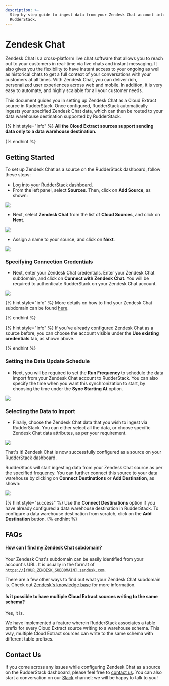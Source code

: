 ```yaml
---
description: >-
  Step-by-step guide to ingest data from your Zendesk Chat account into
  RudderStack.
---
```


# Zendesk Chat

Zendesk Chat is a cross-platform live chat software that allows you to reach out to your customers in real-time via live chats and instant messaging. It also gives you the flexibility to have instant access to your ongoing as well as historical chats to get a full context of your conversations with your customers at all times. With Zendesk Chat, you can deliver rich, personalized user experiences across web and mobile. In addition, it is very easy to automate, and highly scalable for all your customer needs.

This document guides you in setting up Zendesk Chat as a Cloud Extract source in RudderStack. Once configured, RudderStack automatically ingests your specified Zendesk Chat data, which can then be routed to your data warehouse destination supported by RudderStack.

{% hint style="info" %}
**All the Cloud Extract sources support sending data only to a data warehouse destination.**

{% endhint %}

## Getting Started

To set up Zendesk Chat as a source on the RudderStack dashboard, follow these steps:

- Log into your [RudderStack dashboard](https://app.rudderlabs.com/signup?type=freetrial).
- From the left panel, select **Sources**. Then, click on **Add Source**, as shown:

![](../.gitbook/assets/1%20%284%29%20%283%29%20%283%29%20%283%29%20%283%29%20%283%29%20%283%29%20%283%29%20%283%29%20%283%29%20%283%29%20%283%29%20%283%29%20%283%29%20%283%29%20%283%29%20%282%29%20%281%29.png)

- Next, select **Zendesk Chat** from the list of **Cloud Sources**, and click on **Next**.

![](../.gitbook/assets/2%20%2813%29.png)

- Assign a name to your source, and click on **Next**.

![](../.gitbook/assets/3%20%289%29.png)

### Specifying Connection Credentials

- Next, enter your Zendesk Chat credentials. Enter your Zendesk Chat subdomain, and click on **Connect with Zendesk Chat**. You will be required to authenticate RudderStack on your Zendesk Chat account.

![](../.gitbook/assets/4%20%2811%29.png)

{% hint style="info" %}
More details on how to find your Zendesk Chat subdomain can be found [here](https://support.zendesk.com/hc/en-us/articles/221682747-Where-can-I-find-my-Zendesk-subdomain-).

{% endhint %}

{% hint style="info" %}
If you've already configured Zendesk Chat as a source before, you can choose the account visible under the **Use existing credentials** tab, as shown above.

{% endhint %}

### Setting the Data Update Schedule

- Next, you will be required to set the **Run Frequency** to schedule the data import from your Zendesk Chat account to RudderStack. You can also specify the time when you want this synchronization to start, by choosing the time under the **Sync Starting At** option.

![](../.gitbook/assets/5%20%2812%29.png)

### Selecting the Data to Import

- Finally, choose the Zendesk Chat data that you wish to ingest via RudderStack. You can either select all the data, or choose specific Zendesk Chat data attributes, as per your requirement.

![](../.gitbook/assets/6%20%2811%29.png)

That's it! Zendesk Chat is now successfully configured as a source on your RudderStack dashboard.

RudderStack will start ingesting data from your Zendesk Chat source as per the specified frequency. You can further connect this source to your data warehouse by clicking on **Connect Destinations** or **Add Destination**, as shown:

![](../.gitbook/assets/7%20%288%29.png)

{% hint style="success" %}
Use the **Connect Destinations** option if you have already configured a data
warehouse destination in RudderStack. To configure a data warehouse
destination from scratch, click on the **Add Destination** button.
{% endhint %}

## FAQs

#### How can I find my Zendesk Chat subdomain?

Your Zendesk Chat's subdomain can be easily identified from your account's URL. It is usually in the format of [`https://[YOUR_ZENDESK_SUBDOMAIN].zendesk.com`](https://[your_subdomain].zendesk.com).

There are a few other ways to find out what your Zendesk Chat subdomain is. Check out [Zendesk's knowledge base](https://support.zendesk.com/hc/en-us/articles/221682747-Where-can-I-find-my-Zendesk-subdomain-) for more information.

#### Is it possible to have multiple Cloud Extract sources writing to the same schema?

Yes, it is.

We have implemented a feature wherein RudderStack associates a table prefix for every Cloud Extract source writing to a warehouse schema. This way, multiple Cloud Extract sources can write to the same schema with different table prefixes.

## Contact Us

If you come across any issues while configuring Zendesk Chat as a source on the RudderStack dashboard, please feel free to [contact us](mailto:%20docs@rudderstack.com). You can also start a conversation on our [Slack](https://resources.rudderstack.com/join-rudderstack-slack) channel; we will be happy to talk to you!
